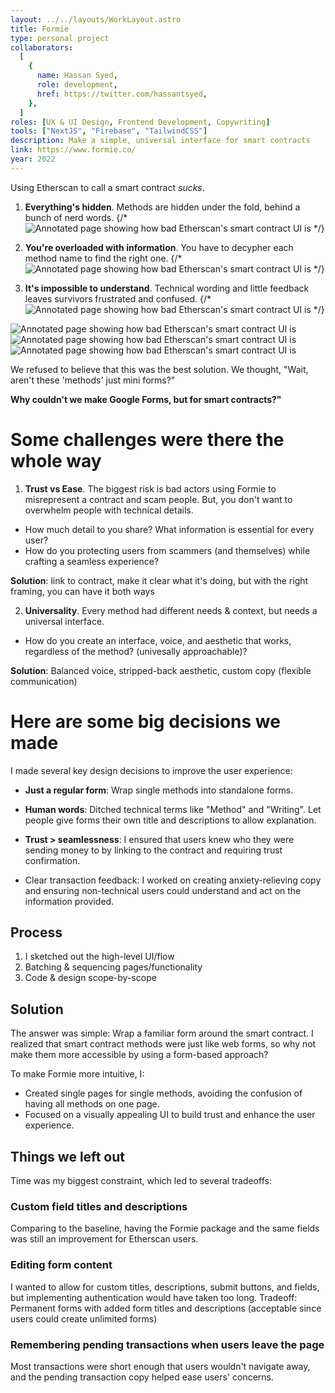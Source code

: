 ```yaml
---
layout: ../../layouts/WorkLayout.astro
title: Formie
type: personal project
collaborators:
  [
    {
      name: Hassan Syed,
      role: development,
      href: https://twitter.com/hassantsyed,
    },
  ]
roles: [UX & UI Design, Frontend Development, Copywriting]
tools: ["NextJS", "Firebase", "TailwindCSS"]
description: Make a simple, universal interface for smart contracts
link: https://www.formie.co/
year: 2022
---
```



Using Etherscan to call a smart contract _sucks_.

1. **Everything's hidden**. Methods are hidden under the fold, behind a bunch of nerd words.
   {/* ![Annotated page showing how bad Etherscan's smart contract UI is](../../../work/formie/etherscan-1.png "Isn't that hard to find??") */}

2. **You're overloaded with information**. You have to decypher each method name to find the right one.
   {/* ![Annotated page showing how bad Etherscan's smart contract UI is](../../../work/formie/etherscan-2.png "Why r *all* these methods her, right??") */}

3. **It's impossible to understand**. Technical wording and little feedback leaves survivors frustrated and confused.
   {/* ![Annotated page showing how bad Etherscan's smart contract UI is](../../../work/formie/etherscan-3.png "... speechless — I need a nap") */}

<Carouselle>
  <Image
    src="/work/formie/etherscan-1.png"
    alt="Annotated page showing how bad Etherscan's smart contract UI is"
  />
  <Image
    src="/work/formie/etherscan-2.png"
    alt="Annotated page showing how bad Etherscan's smart contract UI is"
  />
  <Image
    src="/work/formie/etherscan-3.png"
    alt="Annotated page showing how bad Etherscan's smart contract UI is"
  />
</Carouselle>

We refused to believe that this was the best solution. We thought, "Wait, aren't these 'methods' just mini forms?"

**Why couldn't we make Google Forms, but for smart contracts?"**

# Some challenges were there the whole way

1. **Trust vs Ease**. The biggest risk is bad actors using Formie to misrepresent a contract and scam people.
   But, you don't want to overwhelm people with technical details.

- How much detail to you share? What information is essential for every user?
- How do you protecting users from scammers (and themselves) while crafting a seamless experience?

**Solution**: link to contract, make it clear what it's doing, but with the right framing, you can have it both ways

2. **Universality**. Every method had different needs & context, but needs a universal interface.

- How do you create an interface, voice, and aesthetic that works, regardless of the method? (univesally approachable)?

**Solution**: Balanced voice, stripped-back aesthetic, custom copy (flexible communication)

# Here are some big decisions we made

I made several key design decisions to improve the user experience:

- **Just a regular form**: Wrap single methods into standalone forms.

- **Human words**: Ditched technical terms like "Method" and "Writing". Let people give forms their own title and descriptions to allow explanation.

- **Trust > seamlessness**: I ensured that users knew who they were sending money to by linking to the contract and requiring trust confirmation.
- Clear transaction feedback: I worked on creating anxiety-relieving copy and ensuring non-technical users could understand and act on the information provided.

## Process

1. I sketched out the high-level UI/flow
2. Batching & sequencing pages/functionality
3. Code & design scope-by-scope

## Solution

The answer was simple: Wrap a familiar form around the smart contract. I realized that smart contract methods were just like web forms, so why not make them more accessible by using a form-based approach?

To make Formie more intuitive, I:

- Created single pages for single methods, avoiding the confusion of having all methods on one page.
- Focused on a visually appealing UI to build trust and enhance the user experience.

## Things we left out

Time was my biggest constraint, which led to several tradeoffs:

### Custom field titles and descriptions

Comparing to the baseline, having the Formie package and the same fields was still an improvement for Etherscan users.

### Editing form content

I wanted to allow for custom titles, descriptions, submit buttons, and fields, but implementing authentication would have taken too long.
Tradeoff: Permanent forms with added form titles and descriptions (acceptable since users could create unlimited forms)

### Remembering pending transactions when users leave the page

Most transactions were short enough that users wouldn't navigate away, and the pending transaction copy helped ease users' concerns.
